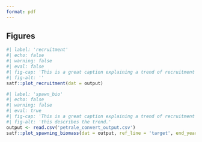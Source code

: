```yaml
---
format: pdf
---
```


## Figures 
 
```r
#| label: 'recruitment'
#| echo: false 
#| warning: false 
#| eval: false 
#| fig-cap: 'This is a great caption explaining a trend of recruitment of `r params$species` in `r params$year`'
#| fig-alt: ''
satf::plot_recruitment(dat = output)
``` 

```r
#| label: 'spawn_bio'
#| echo: false 
#| warning: false 
#| eval: true 
#| fig-cap: 'This is a great caption explaining a trend of recruitment of Petrale sole in 2023.'
#| fig-alt: 'this describes the trend.'
output <- read.csv('petrale_convert_output.csv')
satf::plot_spawning_biomass(dat = output, ref_line = 'target', end_year = 2023)
``` 



